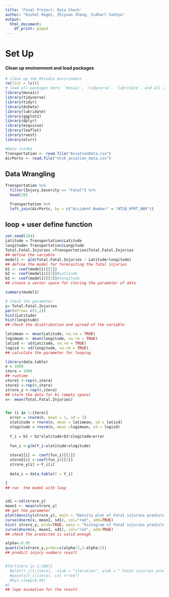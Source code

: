 ---
title: 'Final Project: Data Check'
author: "Kushal Regmi, Zhiyuan Zhang, Sidhart Sathya"
output:
  html_document:
    df_print: paged
---

# Set Up

#### Clean up environment and load packages
```{r}
# clean up the RStudio environment 
rm(list = ls())
# load all packages here: `mosaic`, `tidyverse`, `lubridate`, and all others used
library(mosaic)
library(tidyverse)
library(tidyr)
library(dcData)
library(lubridate)
library(ggplot2)
library(dplyr)
library(esquisse)
library(leaflet)
library(rvest)
library(olsrr)
```



```{r}
#Data intake
Transportation <- read.file("AviationData.csv") 
AirPorts <- read.file("ntsb_aviation_data.csv")
```
## Data Wrangling

```{r}
Transportation %>%
  filter(Injury.Severity == "Fatal") %>%
  head(20)
```


```{r}
  Transportation %>%
  left_join(AirPorts, by = c("Accident.Number" = "NTSB_RPRT_NBR"))
```


## loop + user define function##
```{r}
set.seed(184)
Latitude = Transportation$Latitude
longitude= Transportation$Longitude
Total.Fatal.Injuries =Transportation$Total.Fatal.Injuries
## define the variable
model1 <- glm(Total.Fatal.Injuries ~ Latitude+longitude)
## define the model for forecasting the fatal injuries
b1 <- coef(model1)[[1]]
b2 <- coef(model1)[[2]]#Latitude
b3 <- coef(model1)[[3]]#longitude
## create a vector space for storing the parameter of data

summary(model1)

# check the parameter
y= Total.Fatal.Injuries
par(mfrow= c(1,2))
hist(Latitude)
hist(longitude)
## check the disatribution and spread of the variable

latimean <- mean(Latitude, na.rm = TRUE)
logimean <- mean(longitude, na.rm = TRUE)
latisd <- sd(Latitude, na.rm = TRUE)
logisd <- sd(longitude, na.rm = TRUE)
## calculate the parameter for looping

library(data.table)
n = 1000
itera = 1000
## runtime
store1 <-rep(0,itera)
store2 <-rep(0,itera)
strore_y <-rep(0,itera)
## store the data for bi (empty space)
x<- mean(Total.Fatal.Injuries)


for (i in 1:itera){
  error = rnorm(n, mean = 1, sd = 1) 
  xlatitude = rnorm(n, mean = latimean, sd = latisd)
  xlogitude = rnorm(n, mean =logimean, sd = logisd)
  
  Y_i = b1 + b2*xlatitude+b3*xlogitude+error
  
  fun_i <-glm(Y_i~xlatitude+xlogitude)
  
  store1[i] <- coef(fun_i)[[2]]
  store2[i] <-coef(fun_i)[[3]]
  strore_y[i] <-Y_i[i]
  
  data_i = data.table(Y = Y_i)

}
## run  the model with loop


sd1 <-sd(strore_y)
mean1 <- mean(strore_y)
## get the parameter
plot(density(strore_y), main = "Density plot of Fatal injuries predicted", ylim = c(0,0.4), xlim = c(0,8))
curve(dnorm(x, mean1, sd1), col="red", add=TRUE)
hist( strore_y, prob=TRUE, main = "histogram of Fatal injuries predicted", ylim = c(0,0.4), xlim = c(0,8))
curve(dnorm(x, mean1, sd1), col="red", add=TRUE)
## check the predicted is valid enough

alpha<-0.05
quantile(strore_y,probs=c(alpha/2,1-alpha/2))
## predict injury numbers result


#for(itera in 1:100){
  #plot(Y_i[1:itera],  xlab = "iteration", ylab = " Fatal injuries predicted", main = "rough CI for 100 iteration")
  #points(Y_i[itera], col ="red")
  #Sys.sleep(0.04)
#}
## lope animation for the result

```
